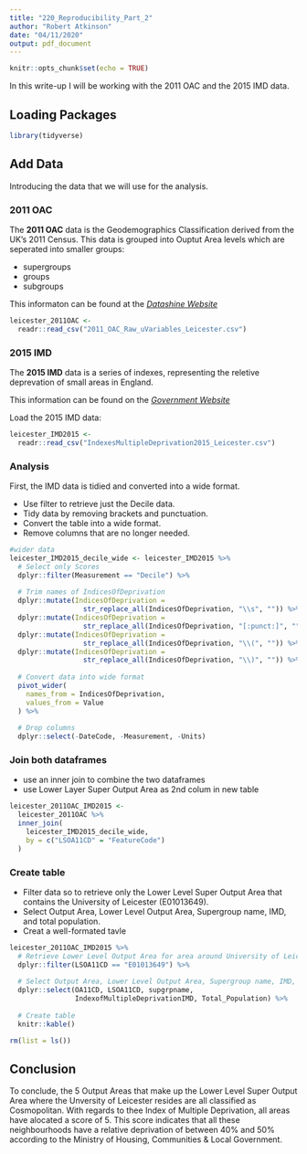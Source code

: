 ```yaml
---
title: "220_Reproducibility_Part_2"
author: "Robert Atkinson"
date: "04/11/2020"
output: pdf_document
---
```


```r
knitr::opts_chunk$set(echo = TRUE)
```

In this write-up I will be working with the 2011 OAC and the 2015 IMD data.


## Loading Packages


```r

library(tidyverse)
```


## Add Data

Introducing the data that we will use for the analysis.


### 2011 OAC


The **2011 OAC** data is the Geodemographics Classification derived from the UK's 2011 Census. This data is grouped into Ouptut Area levels which are seperated into smaller groups:
 
- supergroups
- groups
- subgroups
      
      
This informaton can be found at the [*Datashine Website*](https://oac.datashine.org.uk/#datalayer=oac11_s&layers=BTTT&zoom=12&lon=-0.1500&lat=51.5200)



```r

leicester_2011OAC <- 
  readr::read_csv("2011_OAC_Raw_uVariables_Leicester.csv")
```


### 2015 IMD
The **2015 IMD** data is a series of indexes, representing the reletive deprevation of small areas in England.


This information can be found on the [*Government Website*](https://www.gov.uk/government/statistics/english-indices-of-deprivation-2015)

Load the 2015  IMD data:

```r

leicester_IMD2015 <- 
  readr::read_csv("IndexesMultipleDeprivation2015_Leicester.csv")
```

### Analysis

 

First, the IMD data is tidied and converted into a wide format. 

- Use filter to retrieve just the Decile data.
- Tidy data by removing brackets and punctuation.
- Convert the table into a wide format.
- Remove columns that are no longer needed.


```r

#wider data
leicester_IMD2015_decile_wide <- leicester_IMD2015 %>%
  # Select only Scores
  dplyr::filter(Measurement == "Decile") %>%
  
  # Trim names of IndicesOfDeprivation
  dplyr::mutate(IndicesOfDeprivation = 
                  str_replace_all(IndicesOfDeprivation, "\\s", "")) %>%
  dplyr::mutate(IndicesOfDeprivation = 
                  str_replace_all(IndicesOfDeprivation, "[:punct:]", "")) %>%
  dplyr::mutate(IndicesOfDeprivation =
                  str_replace_all(IndicesOfDeprivation, "\\(", "")) %>%
  dplyr::mutate(IndicesOfDeprivation =
                  str_replace_all(IndicesOfDeprivation, "\\)", "")) %>%
  
  # Convert data into wide format
  pivot_wider(
    names_from = IndicesOfDeprivation,
    values_from = Value
  ) %>%
  
  # Drop columns
  dplyr::select(-DateCode, -Measurement, -Units)
```


### Join both dataframes

- use an inner join to combine the two dataframes
- use Lower Layer Super Output Area as 2nd colum in new table

```r
leicester_2011OAC_IMD2015 <- 
  leicester_2011OAC %>%
  inner_join(
    leicester_IMD2015_decile_wide, 
    by = c("LSOA11CD" = "FeatureCode")
  )
```


### Create table 

- Filter data so to retrieve only the Lower Level Super Output Area that contains the University of Leicester (E01013649).
- Select Output Area, Lower Level Output Area, Supergroup name, IMD, and total population. 
- Creat a well-formated tavle


```r

leicester_2011OAC_IMD2015 %>%
  # Retrieve Lower Level Output Area for area around University of Leicester
  dplyr::filter(LSOA11CD == "E01013649") %>%
  
  # Select Output Area, Lower Level Output Area, Supergroup name, IMD, and total population. 
  dplyr::select(OA11CD, LSOA11CD, supgrpname,
                IndexofMultipleDeprivationIMD, Total_Population) %>%
  
  # Create table
  knitr::kable()
```



```r
rm(list = ls())
```


## Conclusion

To conclude, the 5 Output Areas that make up the Lower Level Super Output Area where the Unversity of Leicester resides are all classified as Cosmopolitan. With regards to thee Index of Multiple Deprivation, all areas have alocated a score of 5. This score indicates that all these neighbourhoods have a relative deprivation of between 40% and 50% according to the Ministry of Housing, Communities & Local Government. 


 
